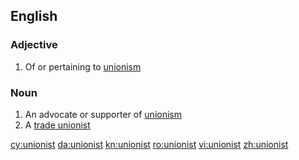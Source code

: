 ==English==

===Adjective===
{{en-adj}}

# {{sometimes|capitalised}} Of or pertaining to [[unionism]]

===Noun===
{{en-noun}}

# An advocate or supporter of [[unionism]]
# A [[trade unionist]]

[[cy:unionist]]
[[da:unionist]]
[[kn:unionist]]
[[ro:unionist]]
[[vi:unionist]]
[[zh:unionist]]